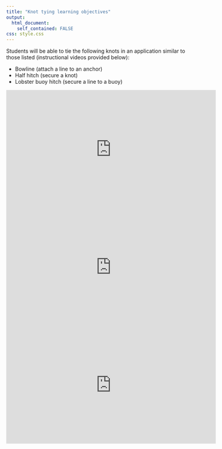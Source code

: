 ```yaml
---
title: "Knot tying learning objectives"
output: 
  html_document:
    self_contained: FALSE
css: style.css
---
```


Students will be able to tie the following knots in an application similar to those listed (instructional videos provided below):

* Bowline (attach a line to an anchor)
* Half hitch (secure a knot)
* Lobster buoy hitch (secure a line to a buoy)

<iframe width="560" height="315" src="https://www.youtube.com/embed/Q9NqGd7464U?si=O1-REFN94eq1L4WP" title="YouTube video player" frameborder="0" allow="accelerometer; autoplay; clipboard-write; encrypted-media; gyroscope; picture-in-picture; web-share" referrerpolicy="strict-origin-when-cross-origin" allowfullscreen></iframe>

<iframe width="560" height="315" src="https://www.youtube.com/embed/8ewvDw9iDh8?si=rDVHZDhfMMU5rMFG" title="YouTube video player" frameborder="0" allow="accelerometer; autoplay; clipboard-write; encrypted-media; gyroscope; picture-in-picture; web-share" referrerpolicy="strict-origin-when-cross-origin" allowfullscreen></iframe>

<iframe width="560" height="315" src="https://www.youtube.com/embed/1fi8OdQ1Iss?si=vwZUnJfslG6LvXK6" title="YouTube video player" frameborder="0" allow="accelerometer; autoplay; clipboard-write; encrypted-media; gyroscope; picture-in-picture; web-share" referrerpolicy="strict-origin-when-cross-origin" allowfullscreen></iframe>
